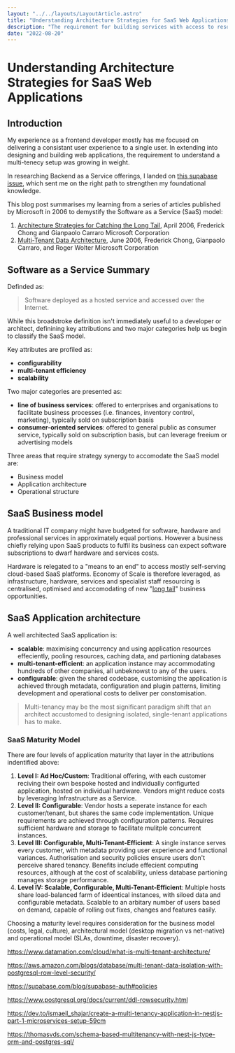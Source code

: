 ```yaml
---
layout: "../../layouts/LayoutArticle.astro"
title: "Understanding Architecture Strategies for SaaS Web Applications"
description: "The requirement for building services with access to resources isolated by customer requires careful consideration."
date: "2022-08-20"
---
```



# Understanding Architecture Strategies for SaaS Web Applications

## Introduction

My experience as a frontend developer mostly has me focused on delivering a consistant user experience to a single user. In extending into designing and building web applications, the requirement to understand a multi-tenecy setup was growing in weight.

In researching Backend as a Service offerings, I landed on [this supabase issue](https://github.com/supabase/supabase/discussions/1615), which sent me on the right path to strengthen my foundational knowledge.

This blog post summarises my learning from a series of articles <Ref id="1" /> published by Microsoft in 2006 to demystify the Software as a Service (SaaS) model:

1. [Architecture Strategies for Catching the Long Tail](https://web.archive.org/web/20080510114812/http://msdn.microsoft.com/en-us/library/aa479069.aspx), April 2006, Frederick Chong and Gianpaolo Carraro
   Microsoft Corporation
2. [Multi-Tenant Data Architecture](https://web.archive.org/web/20080510114523/https://msdn.microsoft.com/en-us/library/aa479086.aspx), June 2006, Frederick Chong, Gianpaolo Carraro, and Roger Wolter
   Microsoft Corporation

## Software as a Service Summary

Definded as:

> Software deployed as a hosted service and accessed over the Internet.

While this broadstroke definition isn't immediately useful to a developer or architect, definining key attributions and two major categories help us begin to classify the SaaS model.

Key attributes are profiled as:

- **configurability**
- **multi-tenant efficiency**
- **scalability**

Two major categories are presented as:

- **line of business services**: offered to enterprises and organisations to facilitate business processes (i.e. finances, inventory control, marketing), typically sold on subscription basis
- **consumer-oriented services**: offered to general public as consumer service, typically sold on subscription basis, but can leverage freeium or advertising models

Three areas that require strategy synergy to accomodate the SaaS model are:

- Business model
- Application architecture
- Operational structure

## SaaS Business model

A traditional IT company might have budgeted for software, hardware and professional services in approximately equal portions. However a business chiefly relying upon SaaS products to fulfil its business can expect software subscriptions to dwarf hardware and services costs.

Hardware is relegated to a "means to an end" to access mostly self-serving cloud-based SaaS platforms. Economy of Scale is therefore leveraged, as infrastructure, hardware, services and specialist staff resourcing is centralised, optimised and accomodating of new "[long tail](https://www.wired.com/2004/10/tail/)" business opportunities.

## SaaS Application architecture

A well architected SaaS application is:

- **scalable**: maximising concurrency and using application resources effeciently, pooling resources, caching data, and partioning databases
- **multi-tenant-efficient**: an application instance may accommodating hundreds of other companies, all unbeknowst to any of the users.
- **configurable**: given the shared codebase, customising the application is achieved through metadata, configuration and plugin patterns, limiting development and operational costs to deliver per constomisation.

> Multi-tenancy may be the most significant paradigm shift that an architect accustomed to designing isolated, single-tenant applications has to make.

### SaaS Maturity Model

There are four levels of application maturity that layer in the attributions indentified above:

1. **Level I: Ad Hoc/Custom**: Traditional offering, with each customer reciving their own bespoke hosted and individually configurted application, hosted on individual hardware. Vendors might reduce costs by leveraging Infrastructure as a Service.
2. **Level II: Configurable**: Vendor hosts a seperate instance for each customer/tenant, but shares the same code implementation. Unique requirements are achieved through configuration patterns. Requires sufficient hardware and storage to facilitate mulitple concurrent instances.
3. **Level III: Configurable, Multi-Tenant-Efficient**: A single instance serves every customer, with metadata providing user experience and functional variances. Authorisation and security policies ensure users don't perceive shared tenancy. Benefits include effecient computing resources, although at the cost of scalability, unless database partioning manages storage performance.
4. **Level IV: Scalable, Configurable, Multi-Tenant-Efficient**: Multiple hosts share load-balanced farm of ideentical instances, with siloed data and configurable metadata. Scalable to an arbitary number of users based on demand, capable of rolling out fixes, changes and features easily.

Choosing a maturity level requires consideration for the business model (costs, legal, culture), architectural model (desktop migration vs net-native) and operational model (SLAs, downtime, disaster recovery).

https://www.datamation.com/cloud/what-is-multi-tenant-architecture/

https://aws.amazon.com/blogs/database/multi-tenant-data-isolation-with-postgresql-row-level-security/

https://supabase.com/blog/supabase-auth#policies

https://www.postgresql.org/docs/current/ddl-rowsecurity.html

https://dev.to/ismaeil_shajar/create-a-multi-tenancy-application-in-nestjs-part-1-microservices-setup-59cm

https://thomasvds.com/schema-based-multitenancy-with-nest-js-type-orm-and-postgres-sql/

<ArticleReferences>
  <ArticleReference
    id="1"
    title="Architecture Strategies for Catching the Long Tail"
    author="Frederick Chong, Gianpaolo Carraro, and Roger Wolter"
    year="2006"
    month="June"
    publication="Microsoft Corporation"
    url="https://web.archive.org/web/20080510114523/https://msdn.microsoft.com/en-us/library/aa479086.aspx"
  />
</ArticleReferences>

